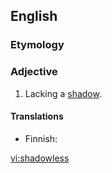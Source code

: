 ==English==

===Etymology===
{{suffix|shadow|less}}

===Adjective===
{{en-adj}}

# Lacking a [[shadow]].

====Translations====
{{trans-top|lacking a shadow}}
* Finnish: {{t-|fi|varjoton}}
{{trans-mid}}
{{trans-bottom}}

[[vi:shadowless]]